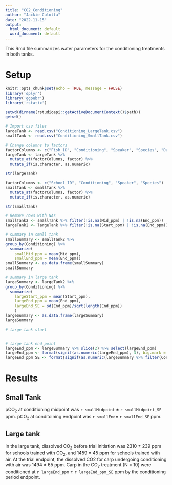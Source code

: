 ---
title: "CO2_Conditioning"
author: "Jackie Culotta"
date: "2022-11-15"
output:
  html_document: default
  word_document: default
---
This Rmd file summarizes water parameters for the conditioning treatments in both tanks.

# Setup
```{r setup, include=FALSE}
knitr::opts_chunk$set(echo = TRUE, message = FALSE)
library('dplyr')
library('ggpubr')
library('rstatix')

setwd(dirname(rstudioapi::getActiveDocumentContext()$path))
getwd()
```

```{r load data, message=FALSE, warning=FALSE}
# Import csv files
largeTank <- read.csv("Conditioning_LargeTank.csv")
smallTank <- read.csv("Conditioning_SmallTank.csv")

# Change columns to factors
factorColumns <- c("Fish_ID", "Conditioning", "Speaker", "Species", "Day")
largeTank <- largeTank %>% 
  mutate_at(factorColumns, factor) %>% 
  mutate_if(is.character, as.numeric)

str(largeTank)

factorColumns <- c("School_ID", "Conditioning", "Speaker", "Species")
smallTank <- smallTank %>% 
  mutate_at(factorColumns, factor) %>% 
  mutate_if(is.character, as.numeric)

str(smallTank)
```

```{r summary stats}
# Remove rows with NAs
smallTank2 <- smallTank %>% filter(!is.na(Mid_ppm) | !is.na(End_ppm))
largeTank2 <- largeTank %>% filter(!is.na(Start_ppm) | !is.na(End_ppm))

# summary in small tank
smallSummary <- smallTank2 %>%
group_by(Conditioning) %>%
  summarize(
    smallMid_ppm = mean(Mid_ppm),
    smallEnd_ppm = mean(End_ppm))
smallSummary <- as.data.frame(smallSummary)
smallSummary

# summary in large tank
largeSummary <- largeTank2 %>%
group_by(Conditioning) %>%
  summarize(
    largeStart_ppm = mean(Start_ppm),
    largeEnd_ppm = mean(End_ppm),
    largeEnd_SE = sd(End_ppm)/sqrt(length(End_ppm))
    )
largeSummary <- as.data.frame(largeSummary)
largeSummary
```
```{r in text, include=FALSE}
# large tank start


# large tank end point
largeEnd_ppm <- largeSummary %>% slice(2) %>% select(largeEnd_ppm)
largeEnd_ppm <- format(signif(as.numeric(largeEnd_ppm), 3), big.mark = ",")
largeEnd_ppm_SE <- format(signif(as.numeric(largeSummary %>% filter(Conditioning == 'Carbon dioxide') %>% select(largeEnd_SE)), 3), big.mark = ",")
```

# Results
## Small Tank

pCO~2~ at conditioning midpoint was `r smallMidpoint` ± `r smallMidpoint_SE` ppm. 
pCO~2~ at conditoining endpoint was `r smallEnd`± `r smallEnd_SE` ppm. 

## Large tank
In the large tank, dissolved CO~2~ before trial initiation was 2310 ± 239 ppm for schools trained with CO~2~, and 1459 ± 45 ppm for schools trained with air. 
At the trial endpoint, the dissolved CO2 for carp undergoing conditioning with air was 1494 ± 65 ppm. 
Carp in the CO~2~ treatment (N = 10) were conditioned at `r largeEnd_ppm` ± `r largeEnd_ppm_SE` ppm by the conditioning period endpoint.  